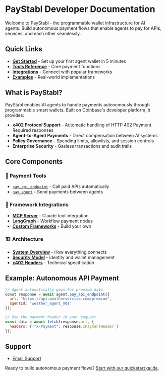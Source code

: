 # PayStabl Developer Documentation

Welcome to PayStabl - the programmable wallet infrastructure for AI agents. Build autonomous payment flows that enable agents to pay for APIs, services, and each other seamlessly.

## Quick Links

- [**Get Started**](/docs/quickstart.mdx) - Set up your first agent wallet in 5 minutes
- [**Tools Reference**](/docs/tools/pay_api_endpoint.mdx) - Core payment functions
- [**Integrations**](/docs/integrations/mcp.mdx) - Connect with popular frameworks
- [**Examples**](/docs/examples/claude_demo.mdx) - Real-world implementations

## What is PayStabl?

PayStabl enables AI agents to handle payments autonomously through programmable smart wallets. Built on Coinbase's developer platform, it provides:

- **x402 Protocol Support** - Automatic handling of HTTP 402 Payment Required responses
- **Agent-to-Agent Payments** - Direct compensation between AI systems
- **Policy Governance** - Spending limits, allowlists, and session controls
- **Enterprise Security** - Gasless transactions and audit trails

## Core Components

### 🔧 Payment Tools
- [`pay_api_endpoint`](/docs/tools/pay_api_endpoint.mdx) - Call paid APIs automatically
- [`pay_agent`](/docs/tools/pay_agent.mdx) - Send payments between agents

### 🔌 Framework Integrations
- [**MCP Server**](/docs/integrations/mcp.mdx) - Claude tool integration
- [**LangGraph**](/docs/integrations/langgraph.mdx) - Workflow payment nodes
- [**Custom Frameworks**](/docs/integrations/custom_frameworks.mdx) - Build your own

### 🏗️ Architecture
- [**System Overview**](/docs/architecture.mdx) - How everything connects
- [**Security Model**](/docs/security.mdx) - Identity and wallet management
- [**x402 Headers**](/docs/reference/x402_headers.mdx) - Technical specification
<!-- 
## Getting Started

```bash
# Install the PayStabl SDK
  1-) Register Your Agent

# Initialize your agent
import { PayStablAgent } from '@paystabl/sdk';

const agent = new PayStablAgent({
  apiKey: process.env.PAYSTABL_API_KEY,
  wallet: { privateKey: process.env.AGENT_WALLET_KEY }
});
``` -->

## Example: Autonomous API Payment

```javascript
// Agent automatically pays for premium data
const response = await agent.pay_api_endpoint({
  url: "https://api.weatherservice.com/premium",
  agentId: "weather_agent_001"
});

// Use the payment header in your request
const data = await fetch(response.url, {
  headers: { "X-Payment": response.xPaymentHeader }
});
```

## Support

<!-- - [GitHub Repository](https://github.com/paystabl/sdk)
- [Discord Community](https://discord.gg/paystabl) -->
- [Email Support](mailto:info@paystabl.com)

Ready to build autonomous payment flows? [Start with our quickstart guide](/docs/quickstart.mdx).